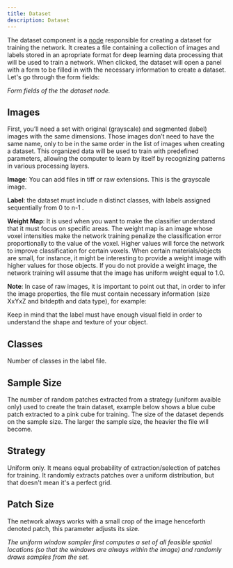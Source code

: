 ```yaml
---
title: Dataset
description: Dataset
---
```



The dataset component is a [node](/docs/concepts/workspace#nodes) responsible
for creating a dataset for training the network. It creates a file containing a
collection of images and labels stored in an apropriate format for deep learning
data processing that will be used to train a network. When clicked, the dataset
will open a panel with a form to be filled in with the necessary information to
create a dataset. Let's go through the form fields:

<ImageZoom
  alt="Dataset Form"
  src={DatasetFormImage}
  className="!my-0 rounded-sm"
  priority
/>
_Form fields of the the dataset node._

## Images

First, you’ll need a set with original (grayscale) and segmented (label) images
with the same dimensions. Those images don’t need to have the same name, only to
be in the same order in the list of images when creating a dataset. This
organized data will be used to train with predefined parameters, allowing the
computer to learn by itself by recognizing patterns in various processing
layers.

**Image**: You can add files in tiff or raw extensions. This is the grayscale
image.

**Label**: the dataset must include n distinct classes, with labels assigned
sequentially from 0 to n-1 .

**Weight Map**: It is used when you want to make the classifier understand that
it must focus on specific areas. The weight map is an image whose voxel
intensities make the network training penalize the classification error
proportionally to the value of the voxel. Higher values will force the network
to improve classification for certain voxels. When certain materials/objects are
small, for instance, it might be interesting to provide a weight image with
higher values for those objects. If you do not provide a weight image, the
network training will assume that the image has uniform weight equal to 1.0.

**Note**: In case of raw images, it is important to point out that, in order to
infer the image properties, the file must contain necessary information (size
XxYxZ and bitdepth and data type), for example:

<Files>
  <File name="this_is_my_float_file_200x200x100_16float.raw" />
  <File name="this_is_my_int_file_200x200x100_32bits.raw" />
  <File name="this_is_my_uint_file_200x200x100_16bits.raw" />
</Files>

<Callout type="warn">
  Keep in mind that the label must have enough visual field in order to
  understand the shape and texture of your object.
</Callout>

## Classes

Number of classes in the label file.

## Sample Size

The number of random patches extracted from a strategy (uniform avaible only)
used to create the train dataset, example below shows a blue cube patch
extracted to a pink cube for training. The size of the dataset depends on the
sample size. The larger the sample size, the heavier the file will become.

<ImageZoom
  alt="Patches"
  src={PatchesImage}
  className="!my-0 rounded-sm"
  priority
/>

## Strategy

Uniform only. It means equal probability of extraction/selection of patches for
training. It randomly extracts patches over a uniform distribution, but that
doesn't mean it's a perfect grid.

## Patch Size

The network always works with a small crop of the image henceforth denoted
patch, this parameter adjusts its size.

<ImageZoom
  alt="Random Sampling"
  src={RandomSamplitImage}
  className="!my-0 w-full rounded-sm"
  priority
/>
_The uniform window sampler first computes a set of all feasible spatial locations
(so that the windows are always within the image) and randomly draws samples from
the set._
